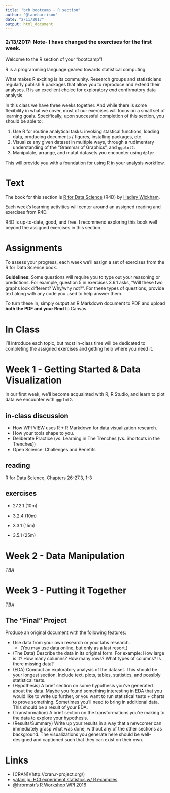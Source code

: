 ```yaml
---
title: "bcb bootcamp - R section"
author: '@laneharrison'
date: "2/11/2017"
output: html_document
---
```


### 2/13/2017: Note- I have changed the exercises for the first week.

Welcome to the R section of your "bootcamp"!

R is a programming language geared towards statistical computing.

What makes R exciting is its community.
Research groups and statisticians regularly publish R packages that allow you to reproduce and extend their analyses.
R is an excellent choice for exploratory *and* confirmatory data analysis.

In this class we have three weeks together.
And while there is some flexibility in what we cover, most of our exercises will focus on a small set of learning goals.
Specifically, upon successful completion of this section, you should be able to:

1. Use R for routine analytical tasks: invoking stastical functions, loading data, producing documents / figures, installing packages, etc.
2. Visualize any given dataset in multiple ways, through a rudimentary understanding of the "Grammar of Graphics", and `ggplot2`.
3. Manipulate, arrange, and mutat datasets you encounter using `dplyr`.

This will provide you with a foundation for using R in your analysis workflow.

# Text

The book for this section is [R for Data Science](http://r4ds.had.co.nz/) (R4D) by [Hadley Wickham](http://twitter.com/hadleywickham).

Each week's learning activities will center around an assigned reading and exercises from R4D.

R4D is up-to-date, good, and free.
I recommend exploring this book well beyond the assigned exercises in this section.

# Assignments

To assess your progress, each week we'll assign a set of exercises from the R for Data Science book.

**Guidelines:** Some questions will require you to type out your reasoning or predictions. 
For example, question 5 in exercises 3.6.1 asks, "Will these two graphs look different? Why/why not?".
For these types of questions, provide text along with any code you used to help answer them.

To turn these in, simply output an R Markdown document to PDF and upload **both the PDF and your Rmd** to Canvas.

# In Class

I'll introduce each topic, but most in-class time will be dedicated to completing the assigned exercises and getting help where you need it.

# Week 1 - Getting Started & Data Visualization

In our first week, we'll become acquainted with R, R Studio, and learn to plot data we encounter with `ggplot2`.

## in-class discussion

- How WPI VIEW uses R + R Markdown for data visualization research.
- How your tools shape to you.
- Deliberate Practice (vs. Learning in The Trenches (vs. Shortcuts in the Trenches))
- Open Science: Challenges and Benefits

## reading

R for Data Science, Chapters 26-27.3, 1-3

## exercises

- 27.2.1 (10m)

- 3.2.4 (10m)
- 3.3.1 (15m)
- 3.5.1 (25m)

# Week 2 - Data Manipulation

*TBA*

# Week 3 - Putting it Together

*TBA*

## The "Final" Project

Produce an original document with the following features:

- Use data from your own research or your labs research. 
    - (You may use data online, but only as a last resort.)
- (The Data) Describe the data in its original form. For example: How large is it? How many columns? How many rows? What types of columns? Is there missing data?
- (EDA) Conduct an exploratory analysis of the dataset. This should be your longest section. Include text, plots, tables, statistics, and possibly statistical tests.
- (Hypothesis) A brief section on some hypothesis you've generated about the data. Maybe you found something interesting in EDA that you would like to write up further, or you want to run statistical tests + charts to prove something. Sometimes you'll need to bring in additional data. This should be a result of your EDA.
- (Transformation) A brief section on the transformations you're making to the data to explore your hypothesis.
- (Results/Summary) Write up your results in a way that a newcomer can immediately grasp what was done, without any of the other sections as background. The visualizations you generate here should be well-designed and captioned such that they can exist on their own.

# Links

- [CRAN])(http://cran.r-project.org/)
- [yatani.jp: HCI experiment statistics w/ R examples](http://yatani.jp/teaching/doku.php?id=hcistats:start)
- [\@hrbrmstr's R Workshop WPI 2016](https://hrbrmstr.github.io/WPIRWorkshop/)

